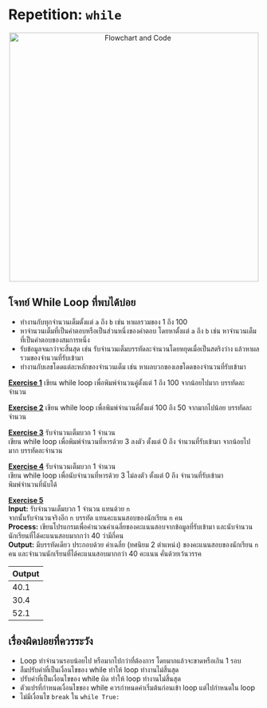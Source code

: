 # Repetition: `while` #


<center>
<img src="https://elab.cpe.ku.ac.th/elab_media/supplements/2018/01/06/flow1.png" alt="Flowchart and Code" width="500"/>
</center>

## โจทย์ While Loop ที่พบได้บ่อย ##

* ทำงานกับทุกจำนวนเต็มตั้งแต่ `a` ถึง `b` เช่น หาผลรวมของ 1 ถึง 100
* หาจำนวนเต็มที่เป็นคำตอบหรือเป็นส่วนหนึ่งของคำตอบ โดยหาตั้งแต่ `a` ถึง `b` เช่น หาจำนวนเต็มที่เป็นคำตอบของสมการหนึ่ง
* รับข้อมูลจนกว่าจะสิ้นสุด เช่น รับจำนวนเต็มบรรทัดละจำนวนโดยหยุดเมื่อเป็นสตริงว่าง แล้วหาผลรวมของจำนวนที่รับเข้ามา
* ทำงานกับเลขโดดแต่ละหลักของจำนวนเต็ม เช่น หาผลบวกของเลขโดดของจำนวนที่รับเข้ามา


<u>**Exercise 1**</u>
เขียน while loop เพื่อพิมพ์จำนวนคู่ตั้งแต่ 1 ถึง 100 จากน้อยไปมาก บรรทัดละจำนวน


<u>**Exercise 2**</u>
เขียน while loop เพื่อพิมพ์จำนวนคี่ตั้งแต่ 100 ถึง 50 จากมากไปน้อย บรรทัดละจำนวน

<u>**Exercise 3**</u>
รับจำนวนเต็มบวก 1 จำนวน <br/>
เขียน while loop เพื่อพิมพ์จำนวนที่หารด้วย 3 ลงตัว ตั้งแต่ 0 ถึง จำนวนที่รับเข้ามา จากน้อยไปมาก บรรทัดละจำนวน


<u>**Exercise 4**</u>
รับจำนวนเต็มบวก 1 จำนวน <br/>
เขียน while loop เพื่อนับจำนวนที่หารด้วย 3 ไม่ลงตัว ตั้งแต่ 0 ถึง จำนวนที่รับเข้ามา <br/>
พิมพ์จำนวนที่นับได้


<u>**Exercise 5**</u><br/>
**Input:** รับจำนวนเต็มบวก 1 จำนวน แทนด้วย `n` <br/>
จากนั้นรับจำนวนจริงอีก `n` บรรทัด แทนคะแนนสอบของนักเรียน `n` คน <br/>
**Process:** เขียนโปรแกรมเพื่อคำนวณค่าเฉลี่ยของคะแนนสอบจากข้อมูลที่รับเข้ามา และนับจำนวนนักเรียนที่ได้คะแนนสอบมากกว่า 40 ว่ามีกี่คน<br/>
**Output:** มีบรรทัดเดียว ประกอบด้วย ค่าเฉลี่ย (ทศนิยม 2 ตำแหน่ง) ของคะแนนสอบของนักเรียน `n` คน  และจำนวนนักเรียนที่ได้คะแนนสอบมากกว่า 40 คะแนน คั่นด้วยเว้นวรรค

| Output |
|--------|
| 40.1   |
| 30.4   |
| 52.1   |


## เรื่องผิดบ่อยที่ควรระวัง ##

* Loop ทำจำนวนรอบน้อยไป หรือมากไปกว่าที่ต้องการ โดยมากแล้วจะขาดหรือเกิน 1 รอบ
* ลืมปรับค่าที่เป็นเงื่อนไขของ while ทำให้ loop ทำงานไม่สิ้นสุด
* ปรับค่าที่เป็นเงื่อนไขของ while ผิด ทำให้ loop ทำงานไม่สิ้นสุด
* ตัวแปรที่กำหนดเงื่อนไขของ while ควรกำหนดค่าเริ่มต้นก่อนเข้า loop แต่ไปกำหนดใน loop 
* ไม่มีเงื่อนไข `break` ใน `while True:`
